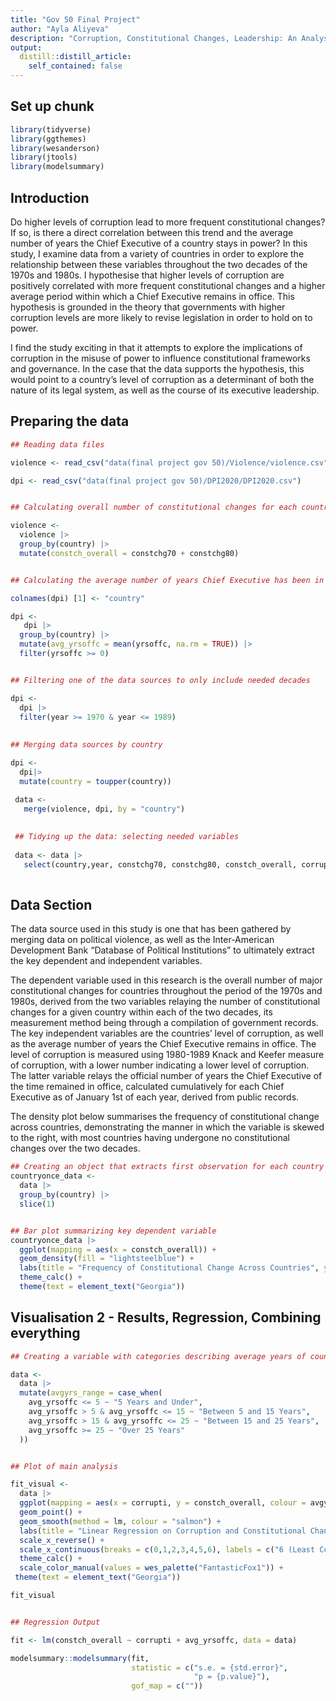 ```yaml
---
title: "Gov 50 Final Project"
author: "Ayla Aliyeva"
description: "Corruption, Constitutional Changes, Leadership: An Analysis"
output:
  distill::distill_article:
    self_contained: false
---
```


## Set up chunk
```r
library(tidyverse)
library(ggthemes)
library(wesanderson)
library(jtools)
library(modelsummary)
```


## Introduction

Do higher levels of corruption lead to more frequent constitutional changes? If so, is there a direct correlation between this trend and the average number of years the Chief Executive of a country stays in power? In this study, I examine data from a variety of countries in order to explore the relationship between these variables throughout the two decades of the 1970s and 1980s. I hypothesise that higher levels of corruption are positively correlated with more frequent constitutional changes and a higher average period within which a Chief Executive remains in office. This hypothesis is grounded in the theory that governments with higher corruption levels are more likely to revise legislation in order to hold on to power.

 I find the study exciting in that it attempts to explore the implications of corruption in the misuse of power to influence constitutional frameworks and governance. In the case that the data supports the hypothesis, this would point to a country’s level of corruption as a determinant of both the nature of its legal system, as well as the course of its executive leadership.





## Preparing the data

```r

## Reading data files

violence <- read_csv("data(final project gov 50)/Violence/violence.csv")

dpi <- read_csv("data(final project gov 50)/DPI2020/DPI2020.csv")


## Calculating overall number of constitutional changes for each country over a given period

violence <- 
  violence |>
  group_by(country) |>
  mutate(constch_overall = constchg70 + constchg80) 


## Calculating the average number of years Chief Executive has been in office for each country

colnames(dpi) [1] <- "country"

dpi <- 
   dpi |>
  group_by(country) |>
  mutate(avg_yrsoffc = mean(yrsoffc, na.rm = TRUE)) |>
  filter(yrsoffc >= 0)


## Filtering one of the data sources to only include needed decades

dpi <- 
  dpi |>
  filter(year >= 1970 & year <= 1989) 
  
  
## Merging data sources by country

dpi <- 
  dpi|>
  mutate(country = toupper(country))

 data <- 
   merge(violence, dpi, by = "country")
 
 
 ## Tidying up the data: selecting needed variables
 
 data <- data |>
   select(country,year, constchg70, constchg80, constch_overall, corrupti, yrsoffc, avg_yrsoffc)
 


```




## Data Section

 The data source used in this study is one that has been gathered by merging data on political violence, as well as the Inter-American Development Bank “Database of Political Institutions” to ultimately extract the key dependent and independent variables. 
 
The dependent variable used in this research is the overall number of major constitutional changes for countries throughout the period of the 1970s and 1980s, derived from the two variables relaying the number of constitutional changes for a given country within each of the two decades, its measurement method being through a compilation of government records. The key independent variables are the countries’ level of corruption, as well as the average number of years the Chief Executive remains in office. The level of corruption is measured using 1980-1989 Knack and Keefer measure of corruption, with a lower number indicating a lower level of corruption. The latter variable relays the official number of years the Chief Executive of the time remained in office, calculated cumulatively for each Chief Executive as of January 1st of each year, derived from public records.

 The density plot below summarises the frequency of constitutional change across countries, demonstrating the manner in which the variable is skewed to the right, with most countries having undergone no constitutional changes over the two decades.


```r

## Creating an object that extracts first observation for each country
countryonce_data <-
  data |>
  group_by(country) |>
  slice(1)


## Bar plot summarizing key dependent variable
countryonce_data |>
  ggplot(mapping = aes(x = constch_overall)) + 
  geom_density(fill = "lightsteelblue") + 
  labs(title = "Frequency of Constitutional Change Across Countries", y = "Number of Countries", x = "Number of Major Constitutional Changes (1970s-1980s)") + 
  theme_calc() +
  theme(text = element_text("Georgia"))


```






## Visualisation 2 - Results, Regression, Combining everything 
 

```r

## Creating a variable with categories describing average years of countries' Chief Executive in office

data <- 
  data |>
  mutate(avgyrs_range = case_when(
    avg_yrsoffc <= 5 ~ "5 Years and Under",
    avg_yrsoffc > 5 & avg_yrsoffc <= 15 ~ "Between 5 and 15 Years",
    avg_yrsoffc > 15 & avg_yrsoffc <= 25 ~ "Between 15 and 25 Years",
    avg_yrsoffc >= 25 ~ "Over 25 Years"
  )) 


## Plot of main analysis 

fit_visual <- 
  data |>
  ggplot(mapping = aes(x = corrupti, y = constch_overall, colour = avgyrs_range)) + 
  geom_point() + 
  geom_smooth(method = lm, colour = "salmon") + 
  labs(title = "Linear Regression on Corruption and Constitutional Changes", y = "Number of Constitutional Changes", x = "Corruption Level", colour = "Mean Chief Executive Term") + 
  scale_x_reverse() +
  scale_x_continuous(breaks = c(0,1,2,3,4,5,6), labels = c("6 (Least Corrupt)", "5","4","3","2","1","0 (Most Corrupt)")) + 
  theme_calc() +
  scale_color_manual(values = wes_palette("FantasticFox1")) +
 theme(text = element_text("Georgia"))

fit_visual


## Regression Output

fit <- lm(constch_overall ~ corrupti + avg_yrsoffc, data = data)

modelsummary::modelsummary(fit,
                           statistic = c("s.e. = {std.error}",
                                         "p = {p.value}"),
                           gof_map = c("")) 








```